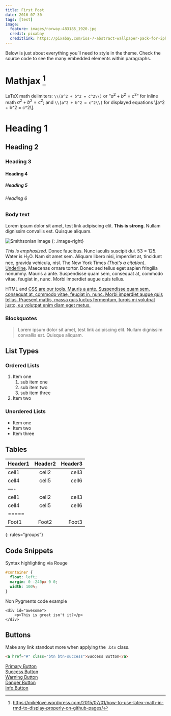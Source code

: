 ```yaml
---
title: First Post
date: 2016-07-30
tags: [test]
image:
  feature: images/norway-483185_1920.jpg
  credit: pixabay
  creditlink: https://pixabay.com/ios-7-abstract-wallpaper-pack-for-iphone-5-and-ipod-touch-retina/
---
```


Below is just about everything you'll need to style in the theme. Check the source code to see the many embedded elements within paragraphs.

# Mathjax [^1]
LaTeX math delimiters: `\\(a^2 + b^2 = c^2\\)` or "$a^2 + b^2 = c^2$" for inline math $a^2 + b^2 = c^2$; and `\\[a^2 + b^2 = c^2\\]` for displayed equations \\[a^2 + b^2 = c^2\\]. 

[^1]: <https://mikelove.wordpress.com/2015/07/01/how-to-use-latex-math-in-rmd-to-display-properly-on-github-pages/>

# Heading 1

## Heading 2

### Heading 3

#### Heading 4

##### Heading 5

###### Heading 6

### Body text

Lorem ipsum dolor sit amet, test link adipiscing elit. **This is strong**. Nullam dignissim convallis est. Quisque aliquam.

![Smithsonian Image](/images/3953273590_704e3899d5_m.jpg)
{: .image-right}

*This is emphasized*. Donec faucibus. Nunc iaculis suscipit dui. 53 = 125. Water is H<sub>2</sub>O. Nam sit amet sem. Aliquam libero nisi, imperdiet at, tincidunt nec, gravida vehicula, nisl. The New York Times <cite>(That’s a citation)</cite>. <u>Underline</u>. Maecenas ornare tortor. Donec sed tellus eget sapien fringilla nonummy. Mauris a ante. Suspendisse quam sem, consequat at, commodo vitae, feugiat in, nunc. Morbi imperdiet augue quis tellus.

HTML and <abbr title="cascading stylesheets">CSS<abbr> are our tools. Mauris a ante. Suspendisse quam sem, consequat at, commodo vitae, feugiat in, nunc. Morbi imperdiet augue quis tellus. Praesent mattis, massa quis luctus fermentum, turpis mi volutpat justo, eu volutpat enim diam eget metus.

### Blockquotes

> Lorem ipsum dolor sit amet, test link adipiscing elit. Nullam dignissim convallis est. Quisque aliquam.

## List Types

### Ordered Lists

1. Item one
   1. sub item one
   2. sub item two
   3. sub item three
2. Item two

### Unordered Lists

* Item one
* Item two
* Item three

## Tables

| Header1 | Header2 | Header3 |
|:--------|:-------:|--------:|
| cell1   | cell2   | cell3   |
| cell4   | cell5   | cell6   |
|----
| cell1   | cell2   | cell3   |
| cell4   | cell5   | cell6   |
|=====
| Foot1   | Foot2   | Foot3
{: rules="groups"}

## Code Snippets

Syntax highlighting via Rouge

```css
#container {
  float: left;
  margin: 0 -240px 0 0;
  width: 100%;
}
```

Non Pygments code example

    <div id="awesome">
        <p>This is great isn't it?</p>
    </div>

## Buttons

Make any link standout more when applying the `.btn` class.

```html
<a href="#" class="btn btn-success">Success Button</a>
```

<div markdown="0"><a href="#" class="btn">Primary Button</a></div>
<div markdown="0"><a href="#" class="btn btn-success">Success Button</a></div>
<div markdown="0"><a href="#" class="btn btn-warning">Warning Button</a></div>
<div markdown="0"><a href="#" class="btn btn-danger">Danger Button</a></div>
<div markdown="0"><a href="#" class="btn btn-info">Info Button</a></div>
